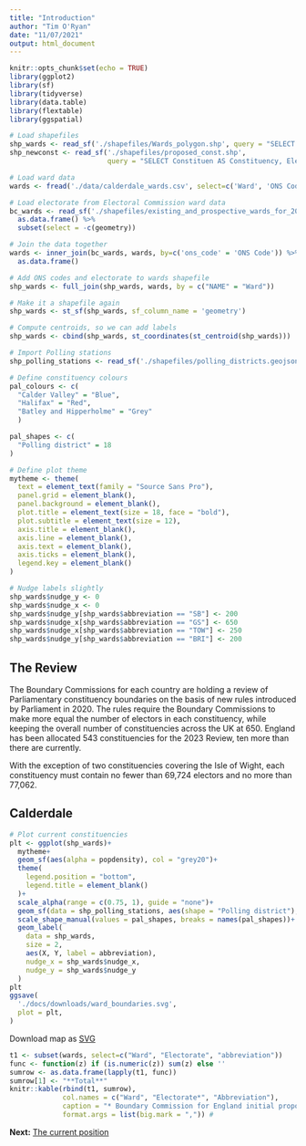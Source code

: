 ```yaml
---
title: "Introduction"
author: "Tim O'Ryan"
date: "11/07/2021"
output: html_document
---
```

```r
knitr::opts_chunk$set(echo = TRUE)
library(ggplot2)
library(sf)
library(tidyverse)
library(data.table)
library(flextable)
library(ggspatial)

# Load shapefiles
shp_wards <- read_sf('./shapefiles/Wards_polygon.shp', query = "SELECT NAME FROM WARDS_polygon") # Calderdale ward shapefile
shp_newconst <- read_sf('./shapefiles/proposed_const.shp', 
                        query = "SELECT Constituen AS Constituency, Electorate FROM proposed_const WHERE Constituen IN (\'Halifax\', \'Calder Valley\', \'Batley and Hipperholme\')") # proposed constituencies

# Load ward data
wards <- fread('./data/calderdale_wards.csv', select=c('Ward', 'ONS Code', '2019const', 'newconst', 'abbreviation')) # 

# Load electorate from Electoral Commission ward data
bc_wards <- read_sf('./shapefiles/existing_and_prospective_wards_for_2023_review.shp', query = "SELECT ons_code, electorate AS Electorate, popdensity FROM existing_and_prospective_wards_for_2023_review") %>%
  as.data.frame() %>%
  subset(select = -c(geometry))  

# Join the data together
wards <- inner_join(bc_wards, wards, by=c('ons_code' = 'ONS Code')) %>%
  as.data.frame()

# Add ONS codes and electorate to wards shapefile
shp_wards <- full_join(shp_wards, wards, by = c("NAME" = "Ward"))

# Make it a shapefile again
shp_wards <- st_sf(shp_wards, sf_column_name = 'geometry')

# Compute centroids, so we can add labels
shp_wards <- cbind(shp_wards, st_coordinates(st_centroid(shp_wards)))

# Import Polling stations
shp_polling_stations <- read_sf('./shapefiles/polling_districts.geojson')

# Define constituency colours
pal_colours <- c(
  "Calder Valley" = "Blue",
  "Halifax" = "Red",
  "Batley and Hipperholme" = "Grey"
  )

pal_shapes <- c(
  "Polling district" = 18
)

# Define plot theme
mytheme <- theme( 
  text = element_text(family = "Source Sans Pro"),
  panel.grid = element_blank(),
  panel.background = element_blank(),
  plot.title = element_text(size = 18, face = "bold"),
  plot.subtitle = element_text(size = 12),
  axis.title = element_blank(),
  axis.line = element_blank(),
  axis.text = element_blank(),
  axis.ticks = element_blank(),
  legend.key = element_blank()
)

# Nudge labels slightly
shp_wards$nudge_y <- 0
shp_wards$nudge_x <- 0
shp_wards$nudge_y[shp_wards$abbreviation == "SB"] <- 200
shp_wards$nudge_x[shp_wards$abbreviation == "GS"] <- 650
shp_wards$nudge_x[shp_wards$abbreviation == "TOW"] <- 250
shp_wards$nudge_y[shp_wards$abbreviation == "BRI"] <- 200
```

## The Review

The Boundary Commissions for each country are holding a review of Parliamentary constituency boundaries on the basis of new rules introduced by Parliament in 2020. The rules 
require the Boundary Commissions to make more equal the number of electors in each constituency, while keeping the overall number of constituencies across the UK at 650. England has been allocated 543 constituencies for the 2023 Review, ten more than there are currently.

With the exception of two constituencies covering the Isle of Wight, each constituency must contain no fewer than 69,724 electors and no more than 77,062.

## Calderdale

```r
# Plot current constituencies
plt <- ggplot(shp_wards)+
  mytheme+ 
  geom_sf(aes(alpha = popdensity), col = "grey20")+
  theme(
    legend.position = "bottom",
    legend.title = element_blank()
  )+
  scale_alpha(range = c(0.75, 1), guide = "none")+
  geom_sf(data = shp_polling_stations, aes(shape = "Polling district"), size = 1, fill = "grey20", col = "grey20")+ # Plot polling stations on map
  scale_shape_manual(values = pal_shapes, breaks = names(pal_shapes))+
  geom_label(
    data = shp_wards, 
    size = 2,
    aes(X, Y, label = abbreviation),
    nudge_x = shp_wards$nudge_x,
    nudge_y = shp_wards$nudge_y
  )
plt
ggsave(
  './docs/downloads/ward_boundaries.svg',
  plot = plt,
)
```
Download map as [SVG](./downloads/ward_boundaries.svg)
```r
t1 <- subset(wards, select=c("Ward", "Electorate", "abbreviation"))
func <- function(z) if (is.numeric(z)) sum(z) else ''
sumrow <- as.data.frame(lapply(t1, func))
sumrow[1] <- "**Total**"
knitr::kable(rbind(t1, sumrow),
             col.names = c("Ward", "Electorate*", "Abbreviation"), 
             caption = "* Boundary Commission for England initial proposal, June 2021", 
             format.args = list(big.mark = ",")) # 
```

**Next:** [The current position](./current-position.html)
